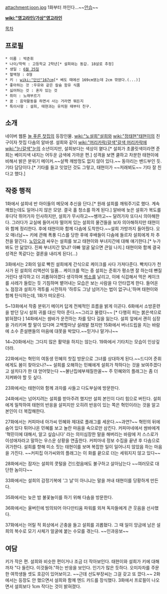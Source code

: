 attachment:joon.jpg
1화부터 까인다...~~[[안습]]~~

'''[[wiki:"영고라인/가상"영고라인]]'''

[[목차]]

== 프로필 ==
 * 이름 : 박준휘
 * 나이/학력 : 고등학교 2학년[* 설희와는 동갑. 18살로 추정]
 * 생일 : [[6월 25일]]
 * 혈액형 : O형
 * 키 : [[wiki:"단신"167cm]][* 베도 때에선 169cm였는데 2cm 깎였다.(...)]
 * 좋아하는 것 :우유와 같은 칼슘 함유 식품
 * 싫어하는 것 : 혼자 있는 것
 * 취미 : 노래부르기
 * 꿈 : 음악활동을 하면서 사는 거라면 뭐든지
 * 특이사항 : 설희, 태현과는 유치원 때부터 친구.   
== 소개 ==
네이버 웹툰 [[늘 푸른 찻집]]의 등장인물. [[wiki:"노설희"설희]]와 [[wiki:"정태현"태현이]]의 친구이자 찻집 다솜의 알바생. 설희와 같이 [[wiki:"머리카락/갈색"갈색 머리카락]]에 [[wiki:"눈/갈색"눈]]의 소년이지만, 설희보다는 색상이 옅다.[* 설희가 초콜릿색이라면 준희는 베이지색 내지는 어두운 금색에 가까운 편.] 성격을 보면 쿨하고 차분한 태현이에 비해서 밝은 분위기 메이커.~~살짝 깨방정도 없지 않아 있다.~~ 동아리는 밴드부인 듯. 기타 담당이다.[* 기타를 들고 잇었던 것도 그렇고, 태현이가 ~~저래뵈도~~ 기타 잘 친다고 했다.] 

== 작중 행적 ==
1화에서 설희네 반 아이들의 메모에 추신을 단다.[* 원래 설희를 깨워주기로 했다. 계속 깨웠는데도 일어나지 않은 모양. 결국 홀 청소를 하게 된다.] 알바에 늦은 설휘가 복도를 후다닥 뛰어가자 인사하지만, 설희가 무시하고~~쌩까고~~ 달려가자 또다시  의아해한다. 그러다가 교실에 들어서자 떨어져 있는 설희의 물건들을 보자 의아해하지만 태현이와 함께 정리한다. 후에 태현이와 함께 다솜에 도착한다.~~설희 가방까지 들어줬다. 오오 매너남~~ 키에 관해 폭풍 디스를 당한 후에 후배들이 다솜에 들르자 설희에게 차 추천을 맡긴다. [[노민오]]과 싸우는 설희를 보고 태현이와 부녀지간에 대해 얘기한다.[* 누가 봐도 안 닮았다. 진짜 부녀지간 맞냐? 아빠 얼굴 닮으면 큰일 나지.] 태현이와 함께 결국 성격은 똑같다는 결론을 내리게 된다(...)

3화에서는 2화의 일로 빡친 설희에게 간식으로 케이크를 사다 가져다준다. 빡치다가 천사가 된 설희의 리액션이 일품... 케이크를 먹는 중 설희는 준휘가 평소엔 잘 하는데 뺸질거린다 생각하고 더 괴롭혀야겠다 생각하며 [[썩소]]를 날리고, 이에 식겁해서 먹은 케이크를 사레가 들렀는 듯 기침하며 뱉어내는 모습은 보는 사람을 다 안타깝게 한다. 들어온 노 점장과 설희가 격투를 시전하자 '하루도 그냥 넘어가는 법이 없구나,'하며 태현이와 함께 탄식하는데, 1화가 떠오른다.  

5~13화에서 작중 분위기 메이커 답게 전체적인 흐름을 밝게 이끈다. 6화에서 소방훈련을 받던 당시 설희 귀를 대신 막아 준다.~~그리고 물렸다~~ [* 다행히 피는 붉은색으로 밝혀졌다 ] 14화에서는 쌈바가 운전하는 차를 탔다 길을 잃는다. 설희 앞에서 괜히 심장을 가리키며 할 말이 있다며 고백할마냥 설레발 쳤지만 15화에서 버너드립을 치는 바람에 소수 준설팬들의 마음에 대못을 박았다.~~믿거나 말거나~~

14~20화에서는 그다지 많은 활약을 하지는 않는다. 19화에서 기타치는 모습이 인상깊더라.

22화에서는 혁민의 여동생 민혜의 찻집 방문으로 그녀를 상대하게 된다.~~드디어 준휘에게도 봄이 찾아오나?~~ 설희를 오해하는 민혜에게 설희가 착하다는 것을 보여주겠다고 설치다가 한 대 얻어맞는다 ~~불난집에부채질한꼴~~ 
주 민혜와의 플래그는 좀 더 지켜봐야 할 듯 싶다.

23화에서는 태현이와 함께 과자를 사들고 다도부실에 방문한다.

24화에서는 넘어지려는 설희를 받아주려 했지만 설희 본인이 다리 힘으로 버틴다. 설희에게 밀착하여 태현의 반응을 살피지만 오히려 반응이 있는 쪽은 혁민이라는 것을 알고 본인이 더 복잡해한다.

27화에서는 커피마네 아가씨 민혜와 제대로 플래그를 세운다.~~과연?~~ 혁민의 뒤에 숨어 있다 튀어나온 민혜를 보고 놀란 마음을 속으로만 삼킨다. 커피마네에서 쌈바에게 '혁민이에 대해서, 알고 싶습니다' 라는 의미심장한 말을 해버리는 바람에 저 스스로가 이성애자라고 말하는 우스운 상황을 연출한다. 커피마네 정보 수집을 끝낸 후 다솜으로 귀가한다. 설희를 향해 미소 짓는 태현이를 보며 복잡한 일이 일어나지 않았음 하는 마음을 가진다. ~~커피집 아가씨와의 플래그는 이 화를 끝으로 더는 세워지지 않고 있다~~

28화에서는 잠자는 설희의 콧털을 건드렸음에도 불구하고 살아남는다 ~~여러모로 대단한 놈이다~~

33화에서는 설희의 감정기복에 '그 날'이 아니냐는 말을 꺼내 태현이를 당황하게 만든다.

35화에서는 늦은 밤 불꽃놀이를 하기 위해 다솜을 방문한다. 

36화에서는 울버린에 빙의되어 아다만티움 파워를 외쳐 독자들에게 큰 웃음을 선사했다. 

37화에서는 어릴 적 회상에서 곤충을 들고 설희를 괴롭혔다. 그 때 일이 앙금에 남은 설희의 복수로 모기 사체가 얼굴에 붙는 수모를 겪는다. ~~인과응보~~


== 여담 ==
키가 작은 편. 설희와 비슷한 편이거나 조금 더 작아보인다. 태현이와 설희가 키에 대해 까자 "다 들린다. 이것들아."하는 반응을 보인다. 인기가 많은 듯하다. 오미자차를 주문한 여학생들 셋도 호감이 있어보이고. ~~근데 선도부장씨는 그걸 갖고 또 깠다.~~ 2화에서는 등장도 안 했으면서 설희와 함께 엔드 카드를 장식했다. 3화에서 프로필이 나오면서 설희보다 1cm 작다는 것이 밝혀졌다.       
